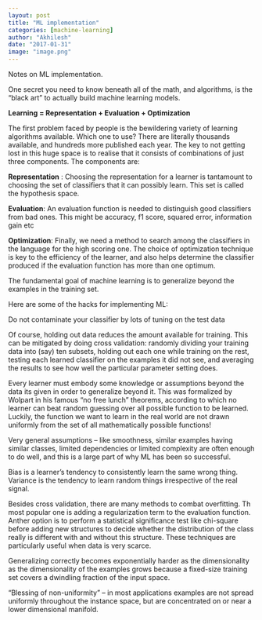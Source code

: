 ```yaml
---
layout: post
title: "ML implementation"
categories: [machine-learning]
author: "Akhilesh"
date: "2017-01-31"
image: "image.png"
---
```


Notes on ML implementation.

One secret you need to know beneath all of the math, and algorithms, is the “black art” to actually build machine learning models.

**Learning = Representation + Evaluation + Optimization**

The first problem faced by people is the bewildering variety of learning algorithms available. Which one to use? There are literally thousands available, and hundreds more published each year. The key to not getting lost in this huge space is to realise that it consists of combinations of just three components. The components are:

**Representation** : Choosing the representation for a learner is tantamount to choosing the set of classifiers that it can possibly learn. This set is called the hypothesis space.

**Evaluation**: An evaluation function is needed to distinguish good classifiers from bad ones. This might be accuracy, f1 score, squared error, information gain etc

**Optimization**: Finally, we need a method to search among the classifiers in the language for the high scoring one. The choice of optimization technique is key to the efficiency of the learner, and also helps determine the classifier produced if the evaluation function has more than one optimum.

The fundamental goal of machine learning is to generalize beyond the examples in the training set. 

Here are some of the hacks for implementing ML:

Do not contaminate your classifier by lots of tuning on the test data

Of course, holding out data reduces the amount available for training. This can be mitigated by doing cross validation: randomly dividing your training data into (say) ten subsets, holding out each one while training on the rest, testing each learned classifier on the examples it did not see, and averaging the results to see how well the particular parameter setting does.

Every learner must embody some knowledge or assumptions beyond the data its given in order to generalize beyond it. This was formalized by Wolpart in his famous “no free lunch” theorems, according to which no learner can beat random guessing over all possible function to be learned. Luckily, the function we want to learn in the real world are not drawn uniformly from the set of all mathematically possible functions!

Very general assumptions – like smoothness, similar examples having similar classes, limited dependencies or limited complexity are often enough to do well, and this is a large part of why ML has been so successful.

Bias is a learner’s tendency to consistently learn the same wrong thing.
Variance is the tendency to learn random things irrespective of the real signal.

Besides cross validation, there are many methods to combat overfitting. Th most popular one is adding a regularization term to the evaluation function. Anther option is to perform a statistical significance test like chi-square before adding new structures to decide whether the distribution of the class really is different with and without this structure. These techniques are particularly useful when data is very scarce.

Generalizing correctly becomes exponentially harder as the dimensionality as the dimensionality of the examples grows because a fixed-size training set covers a dwindling fraction of the input space.

“Blessing of non-uniformity” – in most applications examples are not spread uniformly throughout the instance space, but are concentrated on or near a lower dimensional manifold.
